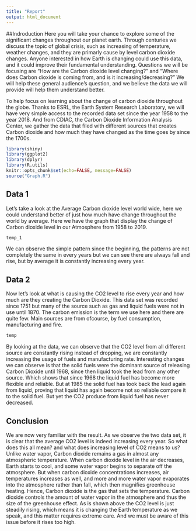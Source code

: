 ```yaml
---
title: "Report"
output: html_document
---
```


##Indroduction
Here you will take your chance to explore some of the significant changes throughout our planet earth. Through centuries we discuss the topic of global crisis, such as increasing of temperature, weather changes, and they are primarly cause by level carbon dioxide changes. 
Anyone interested in how Earth is changing could use this data, and it could improve their fundamental understanding. Questions we will be focusing are “How are the Carbon dioxide level changing?” and “Where does Carbon dioxide is coming from, and is it increasing/decreasing?” We will help these general audience’s question, and we believe the data we will provide will help them understand better. 

To help focus on learning about the change of carbon dioxide throughout the globe. Thanks to ESRL, the Earth System Research Laboratory, we will have very simple access to the recorded data set since the year 1958 to the year 2018. And from CDIAC, the Carbon Dioxide Information Analysis Center, we gather the data that filed with different sources that creates Carbon dioxide and how much they have changed as the time goes by since the 1700s.


```r
library(shiny)
library(ggplot2)
library(dplyr)
library(R.utils)
knitr::opts_chunk$set(echo=FALSE, message=FALSE)
source("Graph.R")
```

## Data 1

Let’s take a look at the Average Carbon dioxide level world wide, here we could understand better of just how much have change throughout the world by average. Here we have the graph that display the change of Carbon dioxide level in our Atmosphere from 1958 to 2019.

```r
temp_1
```

We can observe the simple pattern since the beginning, the patterns are not completely the same in every years but we can see there are always fall and rise, but by average it is constantly increasing every year.


## Data 2

Now let’s look at what is causing the CO2 level to rise every year and how much are they creating the Carbon Dioxide. This data set was recorded since 1751 but many of the source such as gas and liquid fuels were not in use until 1870.  The carbon emission is the term we use here and there are quite few. Main sources are from ofcourse, by fuel consumption, manufacturing and fire.

```r
temp
```

By looking at the data, we can observe that the CO2 level from all different source are constantly rising instead of dropping, we are constantly increasing the usage of fuels and manufacturing rate. Interesting changes we can observe is that the solid fuels were the dominant source of releasing Carbon Dioxide until 1968, since then liquid took the lead from any other source. Which shows that since 1968 the liquid fuel has become more flexible and reliable. But at 1985 the solid fuel has took back the lead again from liquid, proving that liquid has again become not so reliable compare it to the solid fuel. But yet the CO2 produce from liquid fuel has never decreased.

## Conclusion
We are now very familiar with the result. As we observe the two data set, it is clear that the average CO2 level is indeed increasing every year.
So what does this all mean? and what does increasing level of CO2 means to us?
Unlike water vapor, Carbon dioxide remains a gas in almost any atmospheric temperature. When carbon dioxide level in the air decreases, Earth starts to cool, and some water vapor begins to separate off the atmosphere. But when carbon dioxide concentrations increases, air temperatures increases as well, and more and more water vapor evaporates into the atmosphere rather than fall, which then magnifies greenhouse heating.
Hence, Carbon dioxide is the gas that sets the temperature. Carbon dioxide controls the amount of water vapor in the atmosphere and thus the size of the greenhouse effect.
As is shown above the CO2 level is just steadily rising, which means it is changing the Earth temperature as we speak, and this matter requires extreme care. And we must be aware of this issue before it rises too high.